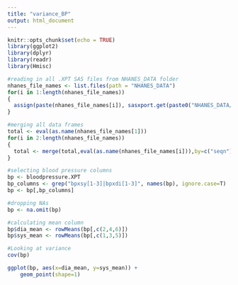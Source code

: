 ```yaml
---
title: "variance_BP"
output: html_document
---
```


```r
knitr::opts_chunk$set(echo = TRUE)
library(ggplot2)
library(dplyr)
library(readr)
library(Hmisc)

```

```r
#reading in all .XPT SAS files from NHANES_DATA folder 
nhanes_file_names <- list.files(path = "NHANES_DATA")
for(i in 1:length(nhanes_file_names))
{
  assign(paste(nhanes_file_names[i]), sasxport.get(paste0("NHANES_DATA/", nhanes_file_names[i])))
}
```

```r
#merging all data frames
total <- eval(as.name(nhanes_file_names[1]))
for(i in 2:length(nhanes_file_names))
{
  total <- merge(total,eval(as.name(nhanes_file_names[i])),by=c("seqn")) 
}

```



```r
#selecting blood pressure columns 
bp <- bloodpressure.XPT
bp_columns <- grep("bpxsy[1-3]|bpxdi[1-3]", names(bp), ignore.case=T)
bp <- bp[,bp_columns]

#dropping NAs 
bp <- na.omit(bp)

#calculating mean column 
bp$dia_mean <- rowMeans(bp[,c(2,4,6)])
bp$sys_mean <- rowMeans(bp[,c(1,3,5)])

#Looking at variance 
cov(bp)

```

```r
ggplot(bp, aes(x=dia_mean, y=sys_mean)) +
    geom_point(shape=1) 
```

